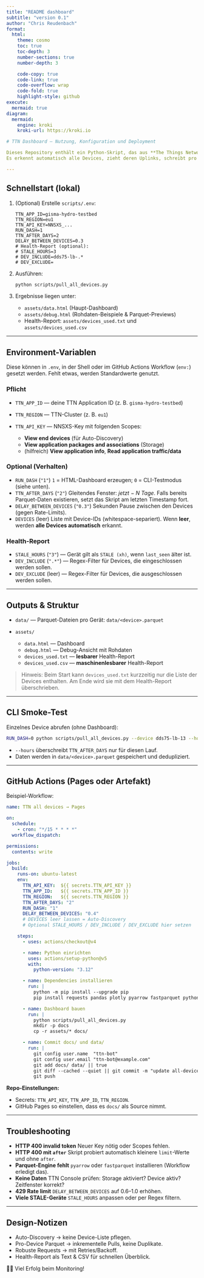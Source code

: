 ```yaml
---
title: "README dashboard"
subtitle: "version 0.1"
author: "Chris Reudenbach"
format:
  html:
    theme: cosmo
    toc: true
    toc-depth: 3
    number-sections: true      
    number-depth: 3           

    code-copy: true
    code-link: true
    code-overflow: wrap
    code-fold: true
    highlight-style: github
execute:
  mermaid: true
diagram:
  mermaid:
    engine: kroki
    kroki-url: https://kroki.io

# TTN Dashboard – Nutzung, Konfiguration und Deployment

Dieses Repository enthält ein Python-Skript, das aus **The Things Network (TTN) Storage** ein HTML-Dashboard erzeugt.  
Es erkennt automatisch alle Devices, zieht deren Uplinks, schreibt pro Gerät Parquet-Dateien und erstellt interaktive Plots.

---
```


## Schnellstart (lokal)

1. (Optional) Erstelle `scripts/.env`:

   ```env
   TTN_APP_ID=gisma-hydro-testbed
   TTN_REGION=eu1
   TTN_API_KEY=NNSXS_...
   RUN_DASH=1
   TTN_AFTER_DAYS=2
   DELAY_BETWEEN_DEVICES=0.3
   # Health-Report (optional):
   # STALE_HOURS=3
   # DEV_INCLUDE=dds75-lb-.*
   # DEV_EXCLUDE=
````

2. Ausführen:

   ```bash
   python scripts/pull_all_devices.py
   ```

3. Ergebnisse liegen unter:

   * `assets/data.html` (Haupt-Dashboard)
   * `assets/debug.html` (Rohdaten-Beispiele & Parquet-Previews)
   * Health-Report: `assets/devices_used.txt` und `assets/devices_used.csv`

---

## Environment-Variablen

Diese können in `.env`, in der Shell oder im GitHub Actions Workflow (`env:`) gesetzt werden.
Fehlt etwas, werden Standardwerte genutzt.

### Pflicht

* `TTN_APP_ID` — deine TTN Application ID (z. B. `gisma-hydro-testbed`)
* `TTN_REGION` — TTN-Cluster (z. B. `eu1`)
* `TTN_API_KEY` — NNSXS-Key mit folgenden Scopes:

  * **View end devices** (für Auto-Discovery)
  * **View application packages and associations** (Storage)
  * (hilfreich) **View application info**, **Read application traffic/data**

### Optional (Verhalten)

* `RUN_DASH` (`"1"`)
  `1` = HTML-Dashboard erzeugen; `0` = CLI-Testmodus (siehe unten).
* `TTN_AFTER_DAYS` (`"2"`)
  Gleitendes Fenster: *jetzt − N Tage*.
  Falls bereits Parquet-Daten existieren, setzt das Skript am letzten Timestamp fort.
* `DELAY_BETWEEN_DEVICES` (`"0.3"`)
  Sekunden Pause zwischen den Devices (gegen Rate-Limits).
* `DEVICES` (leer)
  Liste mit Device-IDs (whitespace-separiert). Wenn **leer**, werden **alle Devices automatisch** erkannt.

### Health-Report

* `STALE_HOURS` (`"3"`) — Gerät gilt als `STALE (xh)`, wenn `last_seen` älter ist.
* `DEV_INCLUDE` (`".*"`) — Regex-Filter für Devices, die eingeschlossen werden sollen.
* `DEV_EXCLUDE` (leer) — Regex-Filter für Devices, die ausgeschlossen werden sollen.

---

## Outputs & Struktur

* `data/` — Parquet-Dateien pro Gerät: `data/<device>.parquet`
* `assets/`

  * `data.html` — Dashboard
  * `debug.html` — Debug-Ansicht mit Rohdaten
  * `devices_used.txt` — **lesbarer** Health-Report
  * `devices_used.csv` — **maschinenlesbarer** Health-Report

> Hinweis: Beim Start kann `devices_used.txt` kurzzeitig nur die Liste der Devices enthalten. Am Ende wird sie mit dem Health-Report überschrieben.

---

## CLI Smoke-Test

Einzelnes Device abrufen (ohne Dashboard):

```bash
RUN_DASH=0 python scripts/pull_all_devices.py --device dds75-lb-13 --hours 6 -v
```

* `--hours` überschreibt `TTN_AFTER_DAYS` nur für diesen Lauf.
* Daten werden in `data/<device>.parquet` gespeichert und dedupliziert.

---

## GitHub Actions (Pages oder Artefakt)

Beispiel-Workflow:

```yaml
name: TTN all devices → Pages

on:
  schedule:
    - cron: "*/15 * * * *"
  workflow_dispatch:

permissions:
  contents: write

jobs:
  build:
    runs-on: ubuntu-latest
    env:
      TTN_API_KEY:  ${{ secrets.TTN_API_KEY }}
      TTN_APP_ID:   ${{ secrets.TTN_APP_ID }}
      TTN_REGION:   ${{ secrets.TTN_REGION }}
      TTN_AFTER_DAYS: "2"
      RUN_DASH: "1"
      DELAY_BETWEEN_DEVICES: "0.4"
      # DEVICES leer lassen = Auto-Discovery
      # Optional STALE_HOURS / DEV_INCLUDE / DEV_EXCLUDE hier setzen

    steps:
      - uses: actions/checkout@v4

      - name: Python einrichten
        uses: actions/setup-python@v5
        with:
          python-version: "3.12"

      - name: Dependencies installieren
        run: |
          python -m pip install --upgrade pip
          pip install requests pandas plotly pyarrow fastparquet python-dotenv

      - name: Dashboard bauen
        run: |
          python scripts/pull_all_devices.py
          mkdir -p docs
          cp -r assets/* docs/

      - name: Commit docs/ und data/
        run: |
          git config user.name  "ttn-bot"
          git config user.email "ttn-bot@example.com"
          git add docs/ data/ || true
          git diff --cached --quiet || git commit -m "update all-devices $(date -u +%FT%TZ)"
          git push
```

**Repo-Einstellungen:**

* Secrets: `TTN_API_KEY`, `TTN_APP_ID`, `TTN_REGION`.
* GitHub Pages so einstellen, dass es `docs/` als Source nimmt.

---

## Troubleshooting

* **HTTP 400 invalid token**
  Neuer Key nötig oder Scopes fehlen.
* **HTTP 400 mit `after`**
  Skript probiert automatisch kleinere `limit`-Werte und ohne `after`.
* **Parquet-Engine fehlt**
  `pyarrow` oder `fastparquet` installieren (Workflow erledigt das).
* **Keine Daten**
  TTN Console prüfen: Storage aktiviert? Device aktiv? Zeitfenster korrekt?
* **429 Rate limit**
  `DELAY_BETWEEN_DEVICES` auf 0.6–1.0 erhöhen.
* **Viele STALE-Geräte**
  `STALE_HOURS` anpassen oder per Regex filtern.

---

## Design-Notizen

* Auto-Discovery → keine Device-Liste pflegen.
* Pro-Device Parquet → inkrementelle Pulls, keine Duplikate.
* Robuste Requests → mit Retries/Backoff.
* Health-Report als Text & CSV für schnellen Überblick.

🌲📡 Viel Erfolg beim Monitoring!

